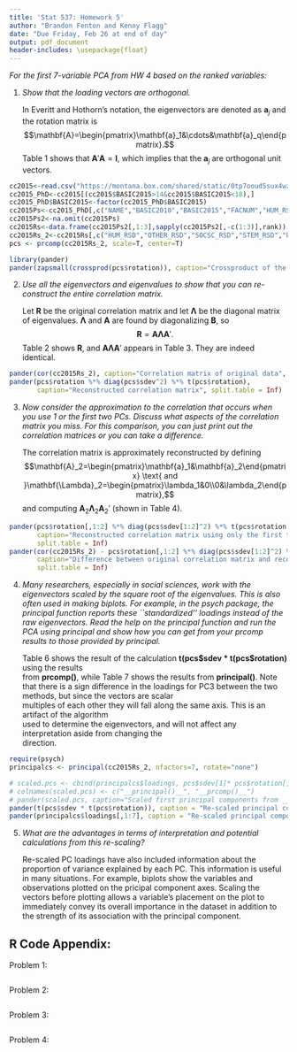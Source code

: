 ```yaml
---
title: 'Stat 537: Homework 5'
author: "Brandon Fenton and Kenny Flagg"
date: "Due Friday, Feb 26 at end of day"
output: pdf_document
header-includes: \usepackage{float}
---
```


_For the first 7-variable PCA from HW 4 based on the ranked variables:_


1. _Show that the loading vectors are orthogonal._   

    In Everitt and Hothorn's notation, the eigenvectors are denoted as $\mathbf{a}_j$ and the rotation       matrix is
    $$\mathbf{A}=\begin{pmatrix}\mathbf{a}_1&\cdots&\mathbf{a}_q\end{pmatrix}.$$
    Table 1 shows that $\mathbf{A}'\mathbf{A}=\mathbf{I}$, which implies that the $\mathbf{a}_j$ are 
    orthogonal unit vectors.

```r
cc2015<-read.csv("https://montana.box.com/shared/static/0tp7ooud5sux4wzpkrjgklpudrreu6jc.csv",header=T,na.strings="dnr")
cc2015_PhD<-cc2015[(cc2015$BASIC2015>14&cc2015$BASIC2015<18),]
cc2015_PhD$BASIC2015<-factor(cc2015_PhD$BASIC2015)
cc2015Ps<-cc2015_PhD[,c("NAME","BASIC2010","BASIC2015","FACNUM","HUM_RSD","OTHER_RSD","SOCSC_RSD","STEM_RSD","PDNFRSTAFF","S.ER.D","NONS.ER.D")]
cc2015Ps2<-na.omit(cc2015Ps)
cc2015Rs<-data.frame(cc2015Ps2[,1:3],sapply(cc2015Ps2[,-c(1:3)],rank))
cc2015Rs_2<-cc2015Rs[,c("HUM_RSD","OTHER_RSD","SOCSC_RSD","STEM_RSD","PDNFRSTAFF","S.ER.D","NONS.ER.D")]
pcs <- prcomp(cc2015Rs_2, scale=T, center=T)

library(pander)
pander(zapsmall(crossprod(pcs$rotation)), caption="Crossproduct of the rotation matrix")
```


2. _Use all the eigenvectors and eigenvalues to show that you can re-construct the entire correlation matrix._

    Let $\mathbf{R}$ be the original correlation matrix and let $\mathbf{\Lambda}$ be the diagonal matrix
    of eigenvalues. $\mathbf{\Lambda}$ and $\mathbf{A}$ are found by diagonalizing $\mathbf{B}$, so
    $$\mathbf{R}=\mathbf{A}\mathbf{\Lambda}\mathbf{A}'.$$
    Table 2 shows $\mathbf{R}$, and $\mathbf{A}\mathbf{\Lambda}\mathbf{A}'$ appears in Table 3. They are
    indeed identical.

```r
pander(cor(cc2015Rs_2), caption="Correlation matrix of original data", split.table = Inf)
pander(pcs$rotation %*% diag(pcs$sdev^2) %*% t(pcs$rotation),
       caption="Reconstructed correlation matrix", split.table = Inf)
```


3. _Now consider the approximation to the correlation that occurs when you use 1 or the first two PCs. Discuss what aspects of the correlation matrix you miss. For this comparison, you can just print out the correlation matrices or you can take a difference._      

    The correlation matrix is approximately reconstructed by defining
    $$\mathbf{A}_2=\begin{pmatrix}\mathbf{a}_1&\mathbf{a}_2\end{pmatrix}
    \text{ and }\mathbf{\Lambda}_2=\begin{pmatrix}\lambda_1&0\\0&\lambda_2\end{pmatrix},$$ and computing     $\mathbf{A}_2\mathbf{\Lambda}_2\mathbf{A}_2'$ (shown in Table 4).

```r
pander(pcs$rotation[,1:2] %*% diag(pcs$sdev[1:2]^2) %*% t(pcs$rotation[,1:2]),
       caption="Reconstructed correlation matrix using only the first two PCS",
       split.table = Inf)
pander(cor(cc2015Rs_2) - pcs$rotation[,1:2] %*% diag(pcs$sdev[1:2]^2) %*% t(pcs$rotation[,1:2]),
       caption="Difference between original correlation matrix and reconstruction from two PCS",
       split.table = Inf)
```


4. _Many researchers, especially in social sciences, work with the eigenvectors scaled by the square root of the eigenvalues. This is also often used in making biplots. For example, in the psych package, the principal function reports these ``standardized'' loadings instead of the raw eigenvectors. Read the help on the principal function and run the PCA using principal and show how you can get from your prcomp results to those provided by principal._

    Table 6 shows the result of the calculation __t(pcs\$sdev * t(pcs\$rotation)__  using the results   
    from __prcomp()__, while Table 7 shows the results from __principal()__.  Note that there is a sign 
    difference in the loadings for PC3 between the two methods, but since the vectors are scalar        
    multiples of each other they will fall along the same axis.  This is an artifact of the algorithm   
    used to determine the eigenvectors, and will not affect any interpretation aside from changing the  
    direction.

```r
require(psych)
principalcs <- principal(cc2015Rs_2, nfactors=7, rotate="none")

# scaled.pcs <- cbind(principalcs$loadings, pcs$sdev[1]* pcs$rotation[,1])
# colnames(scaled.pcs) <- c("__principal()__", "__prcomp()__")
# pander(scaled.pcs, caption="Scaled first principal components from __principal()__ and __prcomp__")
pander(t(pcs$sdev * t(pcs$rotation)), caption = "Re-scaled principal components from __prcomp()__")
pander(principalcs$loadings[,1:7], caption = "Re-scaled principal components from __principal()__")
```




5. _What are the advantages in terms of interpretation and potential calculations from this re-scaling?_

    Re-scaled PC loadings have also included information about the proportion of variance explained by       each PC.  This information is useful in many situations.  For example, biplots show the variables and     observations plotted on the pricipal component axes.  Scaling the vectors before plotting allows a       variable's placement on the plot to immediately convey its overall importance in the dataset in          addition to the strength of its association with the principal component.


\pagebreak

## R Code Appendix:
Problem 1:
```r
```

Problem 2:
```r
```

Problem 3:
```r
```

Problem 4:
```r
```


<!--- ### About This Markdown File

  * File creation date: `r Sys.Date()`
  * `r R.version.string`
  * R version (short form): `r getRversion()`
  * Additional session information
  
```r
sessionInfo()  # could use devtools::session_info() if you prefer that
```
-->
